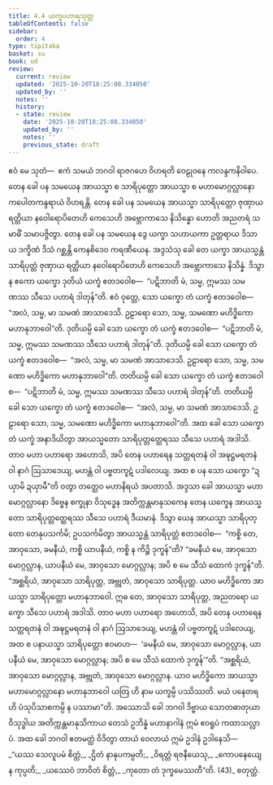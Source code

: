 ```yaml
---
title: 4.4 ယက္ခပဟာရသုတ္တ
tableOfContents: false
sidebar:
  order: 4
type: tipitaka
basket: su
book: ud
review:
  current: review
  updated: '2025-10-20T18:25:08.334050'
  updated_by: ''
  notes: ''
  history:
  - state: review
    date: '2025-10-20T18:25:08.334050'
    updated_by: ''
    notes: ''
    previous_state: draft
---
```



<DynamicBreadcrumb />


<ReviewStatus review={frontmatter.review} showDetails={true} />

<HypothesisAnnotation frontmatter={frontmatter} />

<Division number="34" book="ud" e="ch" v="18" p="123">

<Paragraph number="288" book="ud">
ဧဝံ မေ သုတံ—  ဧကံ သမယံ ဘဂဝါ ရာဇဂဟေ ဝိဟရတိ ဝေဠုဝနေ ကလန္ဒကနိဝါပေ. တေန ခေါ ပန သမယေန အာယသ္မာ စ သာရိပုတ္တော အာယသ္မာ စ မဟာမောဂ္ဂလ္လာနော ကပေါတကန္ဒရာယံ ဝိဟရန္တိ. တေန ခေါ ပန သမယေန အာယသ္မာ သာရိပုတ္တော ဇုဏှာယ ရတ္တိယာ နဝေါရောပိတေဟိ ကေသေဟိ အဗ္ဘောကာသေ နိသိန္နော ဟောတိ အညတရံ သမာဓိံ သမာပဇ္ဇိတွာ.
</Paragraph>

<Paragraph number="289" book="ud">
တေန ခေါ ပန သမယေန ဒွေ ယက္ခာ သဟာယကာ ဥတ္တရာယ ဒိသာယ ဒက္ခိဏံ ဒိသံ ဂစ္ဆန္တိ ကေနစိဒေဝ ကရဏီယေန. အဒ္ဒသံသု ခေါ တေ ယက္ခာ အာယသ္မန္တံ သာရိပုတ္တံ ဇုဏှာယ ရတ္တိယာ နဝေါရောပိတေဟိ ကေသေဟိ အဗ္ဘောကာသေ နိသိန္နံ. ဒိသွာန ဧကော ယက္ခော ဒုတိယံ ယက္ခံ ဧတဒဝေါစ—  “ပဋိဘာတိ မံ, သမ္မ, ဣမဿ သမဏဿ သီသေ ပဟာရံ ဒါတုန်”တိ. ဧဝံ ဝုတ္တေ, သော ယက္ခော တံ ယက္ခံ ဧတဒဝေါစ—  “အလံ, သမ္မ, မာ သမဏံ အာသာဒေသိ. ဥဠာရော သော, သမ္မ, သမဏော မဟိဒ္ဓိကော မဟာနုဘာဝေါ”တိ.
</Paragraph>

<Paragraph number="290" book="ud">
ဒုတိယမ္ပိ ခေါ သော ယက္ခော တံ ယက္ခံ ဧတဒဝေါစ—  “ပဋိဘာတိ မံ, သမ္မ, ဣမဿ သမဏဿ သီသေ ပဟာရံ ဒါတုန်”တိ. ဒုတိယမ္ပိ ခေါ သော ယက္ခော တံ ယက္ခံ ဧတဒဝေါစ—  “အလံ, သမ္မ, မာ သမဏံ အာသာဒေသိ. ဥဠာရော သော, သမ္မ, သမဏော မဟိဒ္ဓိကော မဟာနုဘာဝေါ”တိ. တတိယမ္ပိ ခေါ သော ယက္ခော တံ ယက္ခံ ဧတဒဝေါစ—  “ပဋိဘာတိ မံ, သမ္မ, ဣမဿ သမဏဿ သီသေ ပဟာရံ ဒါတုန်”တိ. တတိယမ္ပိ ခေါ သော ယက္ခော တံ ယက္ခံ ဧတဒဝေါစ—  “အလံ, သမ္မ, မာ သမဏံ အာသာဒေသိ. ဥဠာရော သော, သမ္မ, သမဏော မဟိဒ္ဓိကော မဟာနုဘာဝေါ”တိ.
</Paragraph>

<Paragraph number="291" book="ud">
အထ ခေါ သော ယက္ခော တံ ယက္ခံ အနာဒိယိတွာ အာယသ္မတော သာရိပုတ္တတ္ထေရဿ သီသေ ပဟာရံ အဒါသိ. တာဝ မဟာ ပဟာရော အဟောသိ, အပိ တေန ပဟာရေန သတ္တရတနံ ဝါ အဍ္ဎဋ္ဌမရတနံ ဝါ နာဂံ ဩသာဒေယျ, မဟန္တံ ဝါ ပဗ္ဗတကူဋံ ပဒါလေယျ. အထ စ ပန သော ယက္ခော “ဍယှာမိ ဍယှာမီ”တိ ဝတွာ တတ္ထေဝ မဟာနိရယံ အပတာသိ.
</Paragraph>

<Paragraph number="292" book="ud">
အဒ္ဒသာ ခေါ အာယသ္မာ မဟာမောဂ္ဂလ္လာနော ဒိဗ္ဗေန စက္ခုနာ ဝိသုဒ္ဓေန အတိက္ကန္တမာနုသကေန တေန ယက္ခေန အာယသ္မတော သာရိပုတ္တတ္ထေရဿ သီသေ ပဟာရံ ဒီယမာနံ. ဒိသွာ ယေန အာယသ္မာ သာရိပုတ္တော တေနုပသင်္ကမိ; ဥပသင်္ကမိတွာ အာယသ္မန္တံ သာရိပုတ္တံ ဧတဒဝေါစ—  “ကစ္စိ တေ, အာဝုသော, ခမနီယံ, ကစ္စိ ယာပနီယံ, ကစ္စိ န ကိဉ္စိ ဒုက္ခန်”တိ? “ခမနီယံ မေ, အာဝုသော မောဂ္ဂလ္လာန, ယာပနီယံ မေ, အာဝုသော မောဂ္ဂလ္လာန; အပိ စ မေ သီသံ ထောကံ ဒုက္ခန်”တိ.
</Paragraph>

<Paragraph number="293" book="ud">
“အစ္ဆရိယံ, အာဝုသော သာရိပုတ္တ, အဗ္ဘုတံ, အာဝုသော သာရိပုတ္တ. ယာဝ မဟိဒ္ဓိကော အာယသ္မာ သာရိပုတ္တော မဟာနုဘာဝေါ. ဣဓ တေ, အာဝုသော သာရိပုတ္တ, အညတရော ယက္ခော သီသေ ပဟာရံ အဒါသိ. တာဝ မဟာ ပဟာရော အဟောသိ, အပိ တေန ပဟာရေန သတ္တရတနံ ဝါ အဍ္ဎဋ္ဌမရတနံ ဝါ နာဂံ ဩသာဒေယျ, မဟန္တံ ဝါ ပဗ္ဗတကူဋံ ပဒါလေယျ, အထ စ ပနာယသ္မာ သာရိပုတ္တော ဧဝမာဟ—  ‘ခမနီယံ မေ, အာဝုသော မောဂ္ဂလ္လာန, ယာပနီယံ မေ, အာဝုသော မောဂ္ဂလ္လာန; အပိ စ မေ သီသံ ထောကံ ဒုက္ခန်’”တိ.
</Paragraph>

<Paragraph number="294" book="ud">
“အစ္ဆရိယံ, အာဝုသော မောဂ္ဂလ္လာန, အဗ္ဘုတံ, အာဝုသော မောဂ္ဂလ္လာန. ယာဝ မဟိဒ္ဓိကော အာယသ္မာ မဟာမောဂ္ဂလ္လာနော မဟာနုဘာဝေါ ယတြ ဟိ နာမ ယက္ခမ္ပိ ပဿိဿတိ. မယံ ပနေတရဟိ ပံသုပိသာစကမ္ပိ န ပဿာမာ”တိ.
</Paragraph>

<Paragraph number="295" book="ud">
အဿောသိ ခေါ ဘဂဝါ ဒိဗ္ဗာယ သောတဓာတုယာ ဝိသုဒ္ဓါယ အတိက္ကန္တမာနုသိကာယ တေသံ ဥဘိန္နံ မဟာနာဂါနံ ဣမံ ဧဝရူပံ ကထာသလ္လာပံ.
</Paragraph>

<Paragraph number="296" book="ud">
အထ ခေါ ဘဂဝါ ဧတမတ္ထံ ဝိဒိတွာ တာယံ ဝေလာယံ ဣမံ ဥဒါနံ ဥဒါနေသိ—
</Paragraph>

<Paragraph number="297" type="verses" book="ud">
_“ယဿ သေလူပမံ စိတ္တံ,_  
_ဌိတံ နာနုပကမ္ပတိ;_  
_ဝိရတ္တံ ရဇနီယေသု,_  
_ကောပနေယျေ န ကုပ္ပတိ;_  
_ယဿေဝံ ဘာဝိတံ စိတ္တံ,_  
_ကုတော တံ ဒုက္ခမေဿတီ”တိ. (43)_  


</Paragraph>
</Division>

<Paragraph number="298" type="center" book="ud">
စတုတ္ထံ.
</Paragraph>